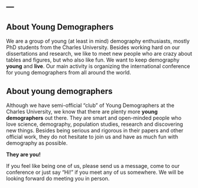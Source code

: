 ---
---

<link rel="stylesheet" href="styles.css" type="text/css">

## About Young Demographers
We are a group of young (at least in mind) demography enthusiasts, mostly PhD students from the Charles University. Besides working hard on our dissertations and research, we like to meet new people who are crazy about tables and figures, but who also like fun. We want to keep demography **young** and **live**. Our main activity is organizing the international conference for young demographers from all around the world. 

## About young demographers
Although we have semi-official "club" of Young Demographers at the Charles University, we know that there are plenty more **young demographers** out there. They are smart and open-minded people who love science, demography, population studies, research and discovering new things. Besides being serious and rigorous in their papers and other official work, they do not hesitate to join us and have as much fun with demography as possible. 

**They are you!**

If you feel like being one of us, please send us a message, come to our conference or just say "Hi!" if you meet any of us somewhere. We will be looking forward do meeting you in person.
